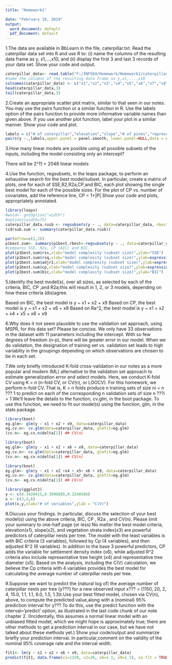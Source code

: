 ```yaml
---
title: "Homework1"

date: "February 10, 2019"
output:
  word_document: default
  pdf_document: default
---
```



1.The data are available in BbLearn in the file, caterpillar.txt. Read the caterpillar
data set into R and use R to: (i) name the columns of the resulting data frame as y,
x1,...,x10, and (ii) display the first 3 and last 3 records of your data set. Show your
code and output.

```r
caterpillar_data<- read.table("F:/INF504/Homework/Homework1/caterpillar.txt")
#name the columns of the resulting data frame as y,x1,...,x10
colnames(caterpillar_data) <- c("x1","x2","x3","x4","x5","x6","x7","x8","x9","x10","y")
head(caterpillar_data,3)
tail(caterpillar_data,3)
```
2.Create an appropriate scatter plot matrix, similar to that seen in our notes. You may
use the pairs function or a similar function in R. Use the labels option of the pairs
function to provide more informative variable names than given above. If you use
another plot function, label your plot in a similar manner. Show your code and plot.

```r
labels = c("# of caterpillar","elevation","slope","# of pines","representative tree height","representative tree diameter","settlement density index","site orientation index","height of dominant tree","vegetation strata index","settlement mix index")
pairs(y ~.,labels,upper.panel = panel.smooth, lower.panel=NULL,data = caterpillar_data)
```
3.How many linear models are posiible using all possible subsets of the inputs, including the model consisting only an intercept?

There will be 2^11 = 2048 linear models 

4.Use the function, regsubsets, in the leaps package, to perform an exhaustive search for the best model/subset. In particular, create a matrix of plots, one for each of SSE,R2,R2a,CP,and BIC, each plot showing the single best model for each of the possible sizes. For the plot of CP vs. number of covariates, add the reference line, CP = 1+|P|.Show your code and plots, appropriately annotated.
```r
library(leaps)
#wold<- getOption("width")
#options(width=75)
caterpillar_data.rusb <- regsubsets(y ~ ., data=caterpillar_data, nbest=6,nvmax=9)
(cdrsub.sum <- summary(caterpillar_data.rusb))
```
```r

par(mfrow=c(2,3))
p1best.sum<- summary(p1best.rbest<-regsubsets(y ~ ., data=caterpillar_data))
#compares SSE, R2a, CP (AIC) and BIC.
plot(p1best.sum$rss,xlab="model complexity (subset size)",ylab="SSE")
plot(p1best.sum$rsq,xlab="model complexity (subset size)",ylab=expression(R^2))
plot(p1best.sum$adjr2,xlab="model complexity (subset size)",ylab=expression(R[a]^2))
plot(p1best.sum$cp,xlab="model complexity (subset size)",ylab=expression(C[P]))
plot(p1best.sum$bic,xlab="model complexity (subset size)",ylab="BIC")

```


5.Identify the best model(s), over all sizes, as selected by each of the criteria, BIC, CP ,and R2a;this will result in 1, 2, or 3 models, depending on how these criteria (dis)agree.

Based on BIC, the best model is y ~ x1 + x2 + x9
Based on CP, the best model is y ~ x1 + x2 + x6 + x9
Based on Ra^2, the best model is y ~ x1 + x2 + x4 + x5 + x6 + x9


6.Why does it not seem plausible to use the validation set approach, using MSPR, for this data set? Please be concise.
We only have 33 observations in the dataset with 11 parameters including the intercept. With so few degrees of freedom (n-p), there will be greater error in our model. When we do validation, the designation of training set vs. validation set leads to high variablity in the groupings depending on which observations are chosen to be in each set.

7.We only briefly introduced K-fold cross-validation in our notes as a more popular and modern (ML) alternative to the validation set approach to estimate generalization error and select models. Here, we conduct K-fold CV using K = n (n-fold CV, or CV(n), or LOOCV). For this homework, we perform n-fold CV. That is, K = n folds produce n training sets of size ni = n ??? 1 to predict on each of the corresponding n validation sets of size n ???i = 1.We'll leave the details to the function, cv.glm, in the boot package. To use this function, we need to fit our model(s) using the function, glm, in the stats package. 
```r
library(boot)
eg.glm<- glm(y ~ x1 + x2 + x9, data=caterpillar_data)
eg.cv.n<- cv.glm(data=caterpillar_data, glmfit=eg.glm)
(cv.n<- eg.cv.n$delta[1]) ## CV(n)
```

```r
library(boot)
eg.glm<- glm(y ~ x1 + x2 + x6 + x9, data=caterpillar_data)
eg.cv.n<- cv.glm(data=caterpillar_data, glmfit=eg.glm)
(cv.n<- eg.cv.n$delta[1]) ## CV(n)
```


```r
library(boot)
eg.glm<- glm(y ~ x1 + x2 +x4 + x5+ x6 + x9, data=caterpillar_data)
eg.cv.n<- cv.glm(data=caterpillar_data, glmfit=eg.glm)
(cv.n<- eg.cv.n$delta[1]) ## CV(n)
```
```r
library(ggplot2)
y <- c(0.3420415,0.3096885,0.3240586)
x <- c(3,4,6)
plot(x,y,xlab="# of variables",ylab = "C(V)")
```
8.Discuss your findings. In particular, discuss the selection of your best model(s) using the above criteria, BIC, CP , R2a , and CV(n). Please limit your summary to one-half page (or less)
No matter the best model criteria, elevation(x1), slope(x2), and vegetation strata index(x3) are powerful predictors of caterpillar nests per tree. The model with the least variables is with BIC criteria (3 variables), followed by Cp (4 variables), and then adjusted R^2 (6 variables).  In addition to the base 3 powerful predictors, CP adds the variable for settlement density index (x6), while adjusted R^2 criteria also include representative tree height (x4) and representative tree diameter (x5). Based on the analysis, including the C(V) calculation, we believe the Cp criteria with 4 variables provides the best model for calculating the average number of caterpillar nests per tree.


9.Suppose we want to predict the (natural log of) the average number of caterpillar nests per tree (y???) for a new observed input x??? = (1150, 20, 2, 4, 15.0, 1.1, 1.1, 6.0, 1.5, 1.3)t.Use your best fitted model, chosen via CV(n), above, to compute the predicted value,along with a (nominal) 95% prediction interval for y???.To do this, use the predict function with the interval='predict' option, as illustrated in the last code chunk of our note chapter 2. (Incidentally, this assumes a normal linear model with an unbiased fitted model, which we might hope is approximately true; there are other methods to get a prediction interval in our case, but we have not talked about these methods yet.) Show your code/output and summarize briefly your prediction interval. In particular,comment on the validity of the nominal 95% coverage rate and the interval width.

```r
fit1<- lm(y ~ x1 + x2 + x6 + x9, data=caterpillar_data)
predict(fit1, data.frame(x1=1150, x2=20, x6=1.1, x9=1.5), se.fit = TRUE,interval="confidence",level=0.95)
```




